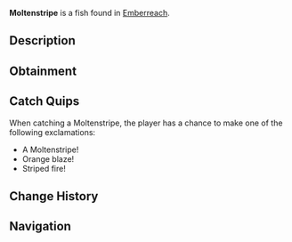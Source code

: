 {{FishInfobox
|image          = Moltenstripe.png
|rarity         = Common
|sea            = Second Sea
|location       = [[Emberreach]]
|sublocation    = 
|sources        = Fishing Rod
|radar_location = 
|prog_speed     = -4
|xp             = 55
|weather        = Clear
|time           = Day
|season         = Winter
|bait           = Squid
|base_weight    = 48
|base_value     = 115
|weight_range   = 30
|base_chance    = 85
|base_resil     = 63
}}
'''Moltenstripe''' is a {{Rarity|Common}} fish found in [[Emberreach]].

== Description ==
{{Description|A fiery-hued fish, marked with streaks of shadow, swift in heated currents.|Bestiary Entry}}

== Obtainment ==
{{Description|It streaks under the clear blaze of day.|Bestiary Hint}}
{{Fish Availability|
Emberreach/Surrounding Ocean
|top_rods      = 
Adventurer's Rod\348002.01\52355.48;
Firefly Rod\298596.61\26511.44;
Lucky Rod\297289.37\57057.75;
Duncan's Rod\293131.42\53640.87;
Zora's Rod\293131.42\53640.87;
Fischer's Rod\274594.86\153420.89;
Plastic Rod\264920.12\152718.76;
Candy Cane Rod\248245\151105.65;
Nocturnal Rod\95907.34\95244.99;
Fast Rod\271848.79\61045.19;
Free Spirit Rod\280257.65\19349.74;
Trident Rod\229164.56\20655.27;
Blazebringer Rod\222907.31\22052.78;
Astralhook Rod\221323.46\0;
Verdant Shear Rod\212327.65\21392.03;
No-Life Rod\188779.16\17980.49;
Ethereal Prism Rod\184798.55\18454.23;
Seraphic Rod\179022.19\16135.79;
Challenger's Rod\174916.73\16556.53;
Rod Of The Exalted One\171368.11\15609.09;
Rod Of The Forgotten Fang\170809.59\15507.57;
Depthseeker Rod\170467.7\17041.72;
Avalanche Rod\168506.17\16887.69;
Volcanic Rod\167028.35\16239.06;
Rod Of The Depths\166561.71\15492.27;
Zeus Rod\166250.96\16163.48;
Steady Rod\137527.95\13635.1
|recommended   = Free Spirit Rod
}}

== Catch Quips ==
When catching a Moltenstripe, the player has a chance to make one of the following exclamations:
* A Moltenstripe!
* Orange blaze!
* Striped fire!

== Change History ==
{{Change History|{{subst:Current Version}}}}

== Navigation ==
{{Fish Navbox|Emberreach}}